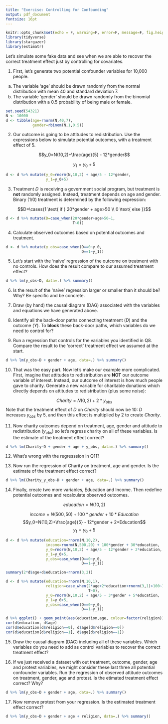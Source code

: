 ```yaml
---
title: "Exercise: Controlling for Confounding"
output: pdf_document
fontsize: 16pt
---
```


```r
knitr::opts_chunk$set(echo = F, warning=F, error=F, message=F, fig.height=3, fig.width=3, include=F)
library(tidyverse)
library(stargazer)
library(estimatr)
```

Let's simulate some fake data and see when we are able to recover the correct treatment effect just by controlling for covariates. 

1. First, let's generate two potential confounder variables for 10,000 people. 
(a) The variable 'age' should be drawn randomly from the normal distribution with mean 40 and standard deviation 7.
(b) The variable 'gender' should be drawn randomly from the binomial distribution with a 0.5 probability of being male or female.

```r
set.seed(54321)
N <- 10000
d <- tibble(age=rnorm(N,40,7),
            gender=rbinom(N,1,0.5))
```

2. Our outcome is going to be attitudes to redistribution. Use the expressions below to simulate potential outcomes, with a treatment effect of 5.

$$y_0=N(10,2)+\frac{age}{5} - 12*gender$$ 

$$y_1=y_0+5$$

```r
d <- d %>% mutate(y_0=rnorm(N,10,2) + age/5 - 12*gender,
                  y_1=y_0+5)
```

3. Treatment $D$ is receiving a government social program, but treatment is **not** randomly  assigned. Instead, treatment depends on age and gender. Binary (1/0) treatment is determined by the following expression:

$$D=\cases{1 \text{ if } 20*gender + age>50 \\ 0 \text{ else }}$$

```r
d <- d %>% mutate(D=case_when(20*gender+age>50~1,
                              T~0))
```

4. Calculate observed outcomes based on potential outcomes and treatment.

```r
d <- d %>% mutate(y_obs=case_when(D==0~y_0,
                                  D==1~y_1))
```

5. Let's start with the 'naive' regression of the outcome on treatment with no controls. How does the result compare to our assumed treatment effect? 

```r
d %>% lm(y_obs~D, data=.) %>% summary()
```

6. Is the result of the 'naive' regression larger or smaller than it should be? Why? Be specific and be concrete.

7. Draw (by hand) the causal diagram (DAG) associated with the variables and equations we have generated above. 

8. Identify all the back-door paths connecting treatment ($D$) and the outcome ($Y$). To **block** these back-door paths, which variables do we need to control for?

9. Run a regression that controls for the variables you identified in Q8. Compare the result to the 'correct' treatment effect we assumed at the start.

```r
d %>% lm(y_obs~D + gender + age, data=.) %>% summary()
```

10. That was the easy part. Now let's make our example more complicated. First, imagine that attitudes to redistribution are **NOT** our outcome variable of interest. Instead, our outcome of interest is how much people gave to charity. Generate a new variable for charitable donations which directly depends on attitudes to redistribution (plus some noise):

$$Charity=N(0,2) + 2*y_{obs}$$
Note that the treatment effect of $D$ on $Charity$ should now be 10: $D$ increases $y_{obs}$ by 5, and then this effect is multiplied by 2 to create $Charity$.

11. Now charity outcomes depend on treatment, age, gender and attitude to redistribution ($y_{obs}$) so let's regress charity on all of these variables. Is the estimate of the treatment effect correct?

```r
d %>% lm(Charity~D + gender + age + y_obs, data=.) %>% summary()
```

12. What's wrong with the regresssion in Q11?

13. Now run the regression of Charity on treatment, age and gender. Is the estimate of the treatment effect correct?

```r
d %>% lm(Charity_y_obs~D + gender + age, data=.) %>% summary()
```

14. Finally, create two more variables, Education and Income. Then redefine potential outcomes and recalculate observed outcomes.

$$education = N(10,2)$$

$$income = N(500,50) + 100*gender + 10*Education$$
$$y_0=N(10,2)+\frac{age}{5} - 12*gender + 2*Education$$ 
$$y_1=y_0+5$$

```r
d <- d %>% mutate(education=rnorm(N,10,2),
                  income=rnorm(N,500,20) + 100*gender + 30*education,
                  y_0=rnorm(N,10,2) + age/5 - 12*gender + 2*education,
                  y_1=y_0+5,
                  y_obs=case_when(D==0~y_0,
                                  D==1~y_1))

summary(2*d$age+d$education+rnorm(3,2))

d <- d %>% mutate(education=rnorm(N,10,1),
                  religion=case_when(2*age+2*education+rnorm(3,1)>100~1,
                                     T~0),
                  y_0=rnorm(N,10,2) + age/5 - 3*gender + 5*education,
                  y_1=y_0+5,
                  y_obs=case_when(D==0~y_0,
                                  D==1~y_1))

d %>% ggplot() + geom_point(aes(education,age, colour=factor(religion)))
cor(d$education, d$age)
cor(d$education[d$religion==0], d$age[d$religion==0])
cor(d$education[d$religion==1], d$age[d$religion==1])

```

15. Draw the causal diagram (DAG) including all of these variables. Which variables do you need to add as control variables to recover the correct treatment effect?

16. If we just received a dataset with out treatment, outcome, gender, age and protest variables, we might consider these last three all potential confounder variables. Run the regression of observed attitude outcomes on treatment, gender, age and protest. Is the etimated treatment effect correct? Why?

```r
d %>% lm(y_obs~D + gender + age, data=.) %>% summary()
```

17. Now remove protest from your regression. Is the estimated treatment effect correct?

```r
d %>% lm(y_obs~D + gender + age + religion, data=.) %>% summary()
```

